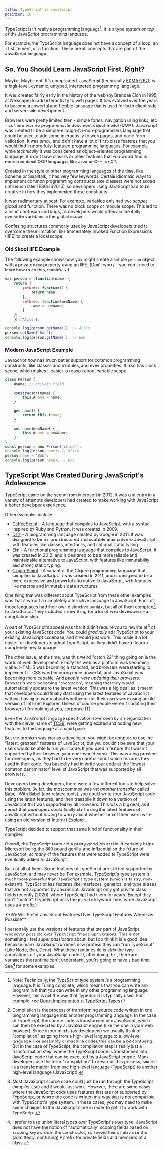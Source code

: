 ```yaml
---
title: TypeScript is JavaScript
position: 10
---
```



TypeScript isn't really a programming language[^1]. It is a type system *on top of* the JavaScript programming language.

For example, the TypeScript language does not have a concept of a loop, an `if` statement, or a function. These are all concepts that are part of the JavaScript language.

## So, You Should Learn JavaScript First, Right?

Maybe. Maybe not. It's complicated. JavaScript (technically [ECMA-262](https://ecma-international.org/publications-and-standards/standards/ecma-262/)), is a high-level, dynamic, untyped, interpreted programming language. 

It was created fairly early in the history of the web (by Brendan Eich in 1995, at Netscape) to add interactivity to web pages. It has evolved over the years to become a powerful and flexible language that is used for both client-side and server-side development.

Browsers were pretty limited then - simple forms, navigation using links, etc - as there was no programmable document object model (DOM). JavaScript was created to be a simple-enough-for-non-programmers language that could be used to add some interactivity to web pages, and basic form validation. It was *small*, and didn't have a lot of first-class features that you would find in more fully-featured programming languages. For example, while *technically* it was considered an object-oriented programming language, it didn't have classes or other features that you would find in more traditional OOP languages like Java or C++, or C#.

Created in the style of other programming languages of the time, like Scheme or Smalltalk, it has very few keywords. Certain idiomatic ways to implement common programming constructs (like classes) were not added until much later (ES6/ES2015), so developers using JavaScript had to be creative in how they implemented these constructs.

It was rudimentary at best. For example, variables only had two *scopes*: global and function. There was no block scope or module scope. This led to a lot of confusion and bugs, as developers would often accidentally overwrite variables in the global scope.

Confusing structures commonly used by JavaScript developers tried to overcome these limitation, like Immediately Invoked Function Expressions (IIFE) to create a local scope.

### Old Skool IIFE Example

The following example shows how you might create a simple `person` object with a private `name` property using an IIFE. (Don't worry - you don't need to learn how to do this, thankfully!)

```js 
var person = (function(name) {
    return {
        getName: function() {
            return name;
        },
        setName: function(newName) {
            name = newName;
        }
    };
    })('Alice');

console.log(person.getName()); // Alice
person.setName('Bob');
console.log(person.getName()); // Bob
```

### Modern JavaScript Example

JavaScript *now* has much better support for common programming constructs, like classes and modules, and even properties. It also has block scope, which makes it easier to reason about variable scope. 

```js
class Person {
    #name; // private field

    constructor(name) {
        this.#name = name;
    }

    get name() {
        return this.#name;
    }

    set name(newName) {
        this.#name = newName;
    }
}
const person = new Person('Alice');
console.log(person.name); // Alice
person.name = 'Bob';
console.log(person.name); // Bob
```

## TypeScript Was Created During JavaScript's Adolescence

TypeScript came on the scene from Microsoft in 2012. It was *one* entry in a variety of attempts developers had created to make working with JavaScript a better developer experience.

Other examples include:
- [CoffeeScript](https://coffeescript.org/) - A language that compiles to JavaScript, with a syntax inspired by Ruby and Python. It was created in 2009.
- [Dart](https://dart.dev/) - A programming language created by Google in 2011. It was designed to be a more structured and scalable alternative to JavaScript, with features like classes, interfaces, and optional static typing.
- [Elm](https://elm-lang.org/) - A functional programming language that compiles to JavaScript. It was created in 2012, and is designed to be a more reliable and maintainable alternative to JavaScript, with features like immutability and strong static typing.
- [ClojureScript](https://clojurescript.org/) - A variant of the Clojure programming language that compiles to JavaScript. It was created in 2011, and is designed to be a more expressive and powerful alternative to JavaScript, with features like macros and immutable data structures.

One thing that was different about TypeScript from these other examples was that it wasn't a completely alternative language to JavaScript. Each of those languages had their own distinctive syntax, but all of them compiled[^2] to JavaScript. They included a new thing for a lot of web developers - a compilation step. 

A part of TypeScript's appeal was that it didn't require you to rewrite all[^3] of your existing JavaScript code. You could *gradually* add TypeScript to your existing JavaScript codebase, and it would just work. This made it a lot easier for developers to adopt TypeScript, as they didn't have to learn a completely new language.

The other issue, at the time, was this weird "catch 22" thing going on in the world of web development. *Finally* the web as a platform was becoming viable. HTML 5 was becoming a standard, and browsers were starting to implement it. CSS was becoming more powerful, and JavaScript was becoming more capable. And *people were updating their browsers*. Browser's were becoming "evergreen", meaning that they would automatically update to the latest version. This was a big deal, as it meant that developers could finally start using the latest features of JavaScript without having to worry about whether or not their users were using an old version of Internet Explorer. Unless of course people weren't updating their browsers (I'm looking at you, corporate IT). 

Even the JavaScript language specification (overseen by an organization with the clever name of [TC39](https://tc39.es/)) were getting excited and adding new features to the language at a rapid pace.

But the problem was that as a developer, you might be tempted to use the "latest, greatest" features of JavaScript, but you couldn't be sure that your users would be able to run your code. If you used a feature that wasn't supported by their browser, your code would break. This was a big problem for developers, as they had to be very careful about which features they used in their code. You basically had to write your code at the "lowest common denominator" level of JavaScript that was supported by all browsers.

Developers being developers, there were a few different tools to help solve this problem. By far, the most common was *yet another transpiler* called [Babel](https://babeljs.io/). With Babel (and related tools), you could write your JavaScript code using the latest features, and then transpile it down to a version of JavaScript that was supported by all browsers. This was a big deal, as it meant that developers could finally start using the latest features of JavaScript without having to worry about whether or not their users were using an old version of Internet Explorer.

TypeScript decided to support that same kind of functionality in their compiler. 

Overall, the TypeScript team did a pretty good job at this. It certainly helps Microsoft being the 800 pound gorilla, and influential on the future of JavaScript, so *many* of the features that were added to TypeScript were eventually added to JavaScript.

But not all of them. Some features of TypeScript are still not supported by JavaScript, and may never be. For example, TypeScript's type system is much more powerful than JavaScript's type system (which is to say, non-existent). TypeScript has features like interfaces, generics, and type aliases that are not supported by JavaScript. JavaScript only got private class fields recently (2020), where TypeScript had them for years. Except they don't "match". (TypeScript uses the `private` keyword here, while JavaScript uses a `#` prefix.)


<Aside type="tip">
**We Will Prefer JavaScript Features Over TypeScript Features Whenever Possible**

I personally use the versions of features that *are* part of JavaScript whenever possible over TypeScript "made up" versions. This *is not* something I feel *super passionate* about, but I do think it is a good idea because many JavaScript runtimes now profess they can "run TypeScript" (Like Node, Bun, Deno). What these runtimes do is *strip* the type annotations off your JavaScript code. If, after doing that, there are variances the runtime can't understand, you're going to have a bad time. See[^4] for some examples.
</Aside>

[^1]: Note: Technically, the TypeScript type system *is* a programming language. It is Turing complete, which means that you can write any program in it that you can write in any other programming language. However, this is not the way that TypeScript is typically used. For example, see [Doom Implemented in TypeScript Types](https://news.ycombinator.com/item?id=43184291)

[^2]: Compilation is the process of transforming source code written in one programming language into another programming language. In the case of TypeScript, the source code is transformed into JavaScript, which can then be executed by a JavaScript engine (like the one in your web browser). Since in our minds (as developers) we usually think of "compilation" as going from a high-level language to a low-level language (like assembly or machine code), this can be a bit confusing. But in the case of TypeScript, the compilation step is really just a transformation step, where the TypeScript code is transformed into JavaScript code that can be executed by a JavaScript engine. Many developers use the term "transpilation" to describe this process, since it is a transformation from one high-level language (TypeScript) to another high-level language (JavaScript). 

[^3]: Most JavaScript source code could just be run through the TypeScript compiler (tsc) and it would just work. However, there are some cases where the JavaScript code uses features that are not supported by TypeScript, or where the code is written in a way that is not compatible with TypeScript's type system. In these cases, you may need to make some changes to the JavaScript code in order to get it to work with TypeScript.

[^4]: I prefer to use union literal types over TypeScript's `enum` type. JavaScript does not have the notion of "automatically" scoping fields based on scoping keywords in the constructor, so I avoid them. I also use the (admittedly, confusing) `#` prefix for private fields and members of a class.